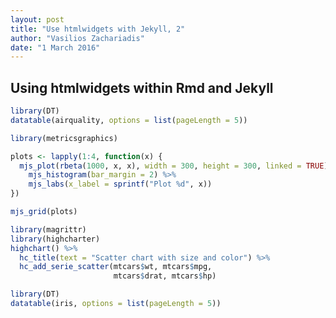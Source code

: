 ```yaml
---
layout: post
title: "Use htmlwidgets with Jekyll, 2"
author: "Vasilios Zachariadis"
date: "1 March 2016"
---
```


## Using htmlwidgets within Rmd and Jekyll

```r
library(DT)
datatable(airquality, options = list(pageLength = 5))
```

```r
library(metricsgraphics)

plots <- lapply(1:4, function(x) {
  mjs_plot(rbeta(1000, x, x), width = 300, height = 300, linked = TRUE) %>%
    mjs_histogram(bar_margin = 2) %>%
    mjs_labs(x_label = sprintf("Plot %d", x))
})

mjs_grid(plots)
```

```r
library(magrittr)
library(highcharter)
highchart() %>% 
  hc_title(text = "Scatter chart with size and color") %>% 
  hc_add_serie_scatter(mtcars$wt, mtcars$mpg,
                       mtcars$drat, mtcars$hp)
```

```r
library(DT)
datatable(iris, options = list(pageLength = 5))
```
